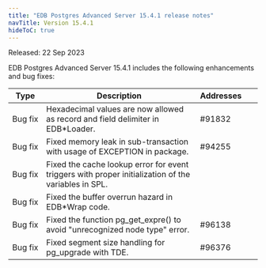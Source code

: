 ```yaml
---
title: "EDB Postgres Advanced Server 15.4.1 release notes"
navTitle: Version 15.4.1
hideToC: true
---
```


Released: 22 Sep 2023

EDB Postgres Advanced Server 15.4.1 includes the following enhancements and bug fixes:

|     Type     |                                             Description                                             | Addresses&nbsp;&nbsp; |     |
| ------------ | --------------------------------------------------------------------------------------------------- | --------------------- | --- |
| Bug&nbsp;fix | Hexadecimal values are now allowed as record and field delimiter in EDB*Loader.                     | #91832                |     |
| Bug&nbsp;fix | Fixed memory leak in sub-transaction with usage of EXCEPTION in package.                            | #94255                |     |
| Bug&nbsp;fix | Fixed the cache lookup error for event triggers with proper initialization of the variables in SPL. |                       |     |
| Bug&nbsp;fix | Fixed the buffer overrun hazard in EDB*Wrap code.                                                   |                       |     |
| Bug&nbsp;fix | Fixed the function pg_get_expre() to avoid "unrecognized node type" error.                          | #96138                |     |
| Bug&nbsp;fix | Fixed segment size handling for pg_upgrade with TDE.                                                | #96376                |     |
